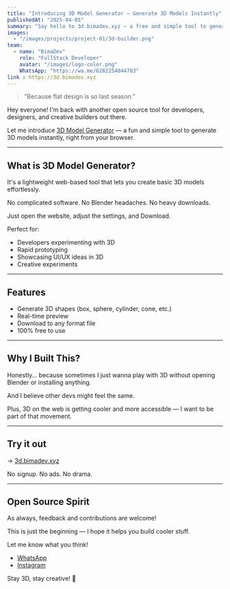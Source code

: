 ```yaml
---
title: "Introducing 3D Model Generator — Generate 3D Models Instantly"
publishedAt: "2025-04-05"
summary: "Say hello to 3d.bimadev.xyz — a free and simple tool to generate 3D models easily for your projects."
images:
  - "/images/projects/project-01/3d-builder.png"
team:
  - name: "BimaDev"
    role: "FullStack Developer"
    avatar: "/images/logo-color.png"
    WhatsApp: "https://wa.me/6282254044783"
link : https://3d.bimadev.xyz
---
```


> "Because flat design is so last season."

Hey everyone! I'm back with another open source tool for developers, designers, and creative builders out there.

Let me introduce [3D Model Generator](https://3d.bimadev.xyz) — a fun and simple tool to generate 3D models instantly, right from your browser.

---

## What is 3D Model Generator?

It's a lightweight web-based tool that lets you create basic 3D models effortlessly.

No complicated software. No Blender headaches. No heavy downloads.

Just open the website, adjust the settings, and Download.

Perfect for:
- Developers experimenting with 3D
- Rapid prototyping
- Showcasing UI/UX ideas in 3D
- Creative experiments

---

## Features

- Generate 3D shapes (box, sphere, cylinder, cone, etc.)
- Real-time preview
- Download to any format file
- 100% free to use

---

## Why I Built This?

Honestly... because sometimes I just wanna play with 3D without opening Blender or installing anything.

And I believe other devs might feel the same.

Plus, 3D on the web is getting cooler and more accessible — I want to be part of that movement.

---

## Try it out

→ [3d.bimadev.xyz](https://3d.bimadev.xyz)

No signup. No ads. No drama.


---

## Open Source Spirit

As always, feedback and contributions are welcome!

This is just the beginning — I hope it helps you build cooler stuff.

Let me know what you think!
- [WhatsApp](https://wa.me/6282254044783)
- [Instagram](https://instagram.com/biimaa_jo)

Stay 3D, stay creative! 🚀